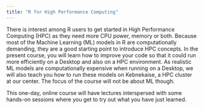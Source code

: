 ```yaml
---
title: "R for High Performance Computing"
---
```


There is interest among R users to get started in High Performance Computing (HPC) as they need more CPU power, memory or both. Because most of the Machine Learning (ML) models in R are computationally demanding, they are a good starting point to introduce HPC concepts. In the present course, you will learn how to improve your code so that it could run more efficiently on a Desktop and also on a HPC environment. As realistic ML models are computationally expensive when running on a Desktop, we will also teach you how to run these models on Kebnekaise, a HPC cluster at our center. The focus of the course will not be about ML though.

This one-day, online course will have lectures interspersed with some hands-on sessions where you get to try out what you have just learned.
